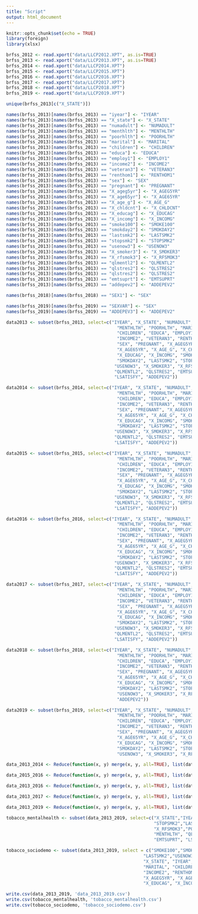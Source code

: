 ```yaml
---
title: "Script"
output: html_document
---
```


```r
knitr::opts_chunk$set(echo = TRUE)
library(foreign)
library(xlsx)
```

```r
brfss_2012 <- read.xport("data/LLCP2012.XPT", as.is=TRUE)
brfss_2013 <- read.xport("data/LLCP2013.XPT", as.is=TRUE)
brfss_2014 <- read.xport("data/LLCP2014.XPT")
brfss_2015 <- read.xport("data/LLCP2015.XPT")
brfss_2016 <- read.xport("data/LLCP2016.XPT")
brfss_2017 <- read.xport("data/LLCP2017.XPT")
brfss_2018 <- read.xport("data/LLCP2018.XPT")
brfss_2019 <- read.xport("data/LLCP2019.XPT")
```

```r
unique(brfss_2013[c("X_STATE")])
```


```r
names(brfss_2013)[names(brfss_2013) == "iyear"] <- "IYEAR"
names(brfss_2013)[names(brfss_2013) == "X_state"] <- "X_STATE"
names(brfss_2013)[names(brfss_2013) == "numadult"] <- "NUMADULT"
names(brfss_2013)[names(brfss_2013) == "menthlth"] <- "MENTHLTH"
names(brfss_2013)[names(brfss_2013) == "poorhlth"] <- "POORHLTH"
names(brfss_2013)[names(brfss_2013) == "marital"] <- "MARITAL"
names(brfss_2013)[names(brfss_2013) == "children"] <- "CHILDREN"
names(brfss_2013)[names(brfss_2013) == "educa"] <- "EDUCA"
names(brfss_2013)[names(brfss_2013) == "employ1"] <- "EMPLOY1"
names(brfss_2013)[names(brfss_2013) == "income2"] <- "INCOME2"
names(brfss_2013)[names(brfss_2013) == "veteran3"] <- "VETERAN3"
names(brfss_2013)[names(brfss_2013) == "renthom1"] <- "RENTHOM1"
names(brfss_2013)[names(brfss_2013) == "sex"] <- "SEX"
names(brfss_2013)[names(brfss_2013) == "pregnant"] <- "PREGNANT"
names(brfss_2013)[names(brfss_2013) == "X_ageg5yr"] <- "X_AGEG5YR"
names(brfss_2013)[names(brfss_2013) == "X_age65yr"] <- "X_AGE65YR"
names(brfss_2013)[names(brfss_2013) == "X_age_g"] <- "X_AGE_G"
names(brfss_2013)[names(brfss_2013) == "X_chldcnt"] <- "X_CHLDCNT"
names(brfss_2013)[names(brfss_2013) == "X_educag"] <- "X_EDUCAG"
names(brfss_2013)[names(brfss_2013) == "X_incomg"] <- "X_INCOMG"
names(brfss_2013)[names(brfss_2013) == "smoke100"] <- "SMOKE100"
names(brfss_2013)[names(brfss_2013) == "smokday2"] <- "SMOKDAY2"
names(brfss_2013)[names(brfss_2013) == "lastsmk2"] <- "LASTSMK2"
names(brfss_2013)[names(brfss_2013) == "stopsmk2"] <- "STOPSMK2"
names(brfss_2013)[names(brfss_2013) == "usenow3"] <- "USENOW3"
names(brfss_2013)[names(brfss_2013) == "X_smoker3"] <- "X_SMOKER3"
names(brfss_2013)[names(brfss_2013) == "X_rfsmok3"] <- "X_RFSMOK3"
names(brfss_2013)[names(brfss_2013) == "qlmentl2"] <- "QLMENTL2"
names(brfss_2013)[names(brfss_2013) == "qlstres2"] <- "QLSTRES2"
names(brfss_2013)[names(brfss_2013) == "qlstres2"] <- "QLSTRES2"
names(brfss_2013)[names(brfss_2013) == "emtsuprt"] <- "EMTSUPRT"
names(brfss_2013)[names(brfss_2013) == "addepev2"] <- "ADDEPEV2"

names(brfss_2018)[names(brfss_2018) == "SEX1"] <- "SEX"

names(brfss_2019)[names(brfss_2019) == "SEXVAR"] <- "SEX"
names(brfss_2019)[names(brfss_2019) == "ADDEPEV3"] <- "ADDEPEV2"
```

```r
data2013 <- subset(brfss_2013, select=c("IYEAR", "X_STATE", "NUMADULT", 
                                          "MENTHLTH", "POORHLTH", "MARITAL", 
                                          "CHILDREN", "EDUCA", "EMPLOY1",
                                          "INCOME2", "VETERAN3", "RENTHOM1",
                                          "SEX", "PREGNANT", "X_AGEG5YR",
                                          "X_AGE65YR", "X_AGE_G", "X_CHLDCNT",
                                          "X_EDUCAG", "X_INCOMG", "SMOKE100",
                                          "SMOKDAY2", "LASTSMK2", "STOPSMK2",
                                         "USENOW3", "X_SMOKER3", "X_RFSMOK3",
                                         "QLMENTL2", "QLSTRES2", "EMTSUPRT",
                                         "LSATISFY", "ADDEPEV2"))
```

```r
data2014 <- subset(brfss_2014, select=c("IYEAR", "X_STATE", "NUMADULT", 
                                          "MENTHLTH", "POORHLTH", "MARITAL", 
                                          "CHILDREN", "EDUCA", "EMPLOY1",
                                          "INCOME2", "VETERAN3", "RENTHOM1",
                                          "SEX", "PREGNANT", "X_AGEG5YR",
                                          "X_AGE65YR", "X_AGE_G", "X_CHLDCNT",
                                          "X_EDUCAG", "X_INCOMG", "SMOKE100",
                                          "SMOKDAY2", "LASTSMK2", "STOPSMK2",
                                         "USENOW3", "X_SMOKER3", "X_RFSMOK3",
                                         "QLMENTL2", "QLSTRES2", "EMTSUPRT",
                                         "LSATISFY", "ADDEPEV2"))
```

```r
data2015 <- subset(brfss_2015, select=c("IYEAR", "X_STATE", "NUMADULT", 
                                          "MENTHLTH", "POORHLTH", "MARITAL", 
                                          "CHILDREN", "EDUCA", "EMPLOY1",
                                          "INCOME2", "VETERAN3", "RENTHOM1",
                                          "SEX", "PREGNANT", "X_AGEG5YR",
                                          "X_AGE65YR", "X_AGE_G", "X_CHLDCNT",
                                          "X_EDUCAG", "X_INCOMG", "SMOKE100",
                                          "SMOKDAY2", "LASTSMK2", "STOPSMK2",
                                         "USENOW3", "X_SMOKER3", "X_RFSMOK3",
                                         "QLMENTL2", "QLSTRES2", "EMTSUPRT",
                                         "LSATISFY", "ADDEPEV2"))
```

```r
data2016 <- subset(brfss_2016, select=c("IYEAR", "X_STATE", "NUMADULT", 
                                          "MENTHLTH", "POORHLTH", "MARITAL", 
                                          "CHILDREN", "EDUCA", "EMPLOY1",
                                          "INCOME2", "VETERAN3", "RENTHOM1",
                                          "SEX", "PREGNANT", "X_AGEG5YR",
                                          "X_AGE65YR", "X_AGE_G", "X_CHLDCNT",
                                          "X_EDUCAG", "X_INCOMG", "SMOKE100",
                                          "SMOKDAY2", "LASTSMK2", "STOPSMK2",
                                         "USENOW3", "X_SMOKER3", "X_RFSMOK3",
                                         "QLMENTL2", "QLSTRES2", "EMTSUPRT",
                                         "LSATISFY", "ADDEPEV2"))
```

```r
data2017 <- subset(brfss_2017, select=c("IYEAR", "X_STATE", "NUMADULT", 
                                          "MENTHLTH", "POORHLTH", "MARITAL", 
                                          "CHILDREN", "EDUCA", "EMPLOY1",
                                          "INCOME2", "VETERAN3", "RENTHOM1",
                                          "SEX", "PREGNANT", "X_AGEG5YR",
                                          "X_AGE65YR", "X_AGE_G", "X_CHLDCNT",
                                          "X_EDUCAG", "X_INCOMG", "SMOKE100",
                                          "SMOKDAY2", "LASTSMK2", "STOPSMK2",
                                         "USENOW3", "X_SMOKER3", "X_RFSMOK3",
                                         "QLMENTL2", "QLSTRES2", "EMTSUPRT",
                                         "LSATISFY", "ADDEPEV2"))
```

```r
data2018 <- subset(brfss_2018, select=c("IYEAR", "X_STATE", "NUMADULT", 
                                          "MENTHLTH", "POORHLTH", "MARITAL", 
                                          "CHILDREN", "EDUCA", "EMPLOY1",
                                          "INCOME2", "VETERAN3", "RENTHOM1",
                                          "SEX", "PREGNANT", "X_AGEG5YR",
                                          "X_AGE65YR", "X_AGE_G", "X_CHLDCNT",
                                          "X_EDUCAG", "X_INCOMG", "SMOKE100",
                                          "SMOKDAY2", "LASTSMK2", "STOPSMK2",
                                          "USENOW3", "X_SMOKER3", "X_RFSMOK3",
                                          "ADDEPEV2"))
```

```r
data2019 <- subset(brfss_2019, select=c("IYEAR", "X_STATE", "NUMADULT", 
                                          "MENTHLTH", "POORHLTH", "MARITAL", 
                                          "CHILDREN", "EDUCA", "EMPLOY1",
                                          "INCOME2", "VETERAN3", "RENTHOM1",
                                          "SEX", "PREGNANT", "X_AGEG5YR",
                                          "X_AGE65YR", "X_AGE_G", "X_CHLDCNT",
                                          "X_EDUCAG", "X_INCOMG", "SMOKE100",
                                          "SMOKDAY2", "LASTSMK2", "STOPSMK2",
                                          "USENOW3", "X_SMOKER3", "X_RFSMOK3", "ADDEPEV2"))
```

```r
data_2013_2014 <- Reduce(function(x, y) merge(x, y, all=TRUE), list(data2013, data2014))

data_2015_2016 <- Reduce(function(x, y) merge(x, y, all=TRUE), list(data2015, data2016))

data_2013_2016 <- Reduce(function(x, y) merge(x, y, all=TRUE), list(data_2013_2014, data_2015_2016))

data_2013_2017 <- Reduce(function(x, y) merge(x, y, all=TRUE), list(data_2013_2016, data2017))

data_2013_2019 <- Reduce(function(x, y) merge(x, y, all=TRUE), list(data_2013_2017, data2018, data2019))
```

```r
tobacco_mentalhealth <- subset(data_2013_2019, select=c("X_STATE","IYEAR","SMOKE100","SMOKDAY2",
                                                        "STOPSMK2","LASTSMK2","USENOW3","X_SMOKER3",
                                                        "X_RFSMOK3","POORHLTH",
                                                        "MENTHLTH", "QLMENTL2", "QLSTRES2", "ADDEPEV2",
                                                        "EMTSUPRT", "LSATISFY"))
```

```r
tobacco_sociodemo <- subset(data_2013_2019, select = c("SMOKE100","SMOKDAY2","STOPSMK2",
                                                    "LASTSMK2","USENOW3","X_SMOKER3", "X_RFSMOK3",
                                                    "X_STATE", "IYEAR", "NUMADULT", "VETERAN3", 
                                                    "MARITAL", "CHILDREN", "EDUCA", "EMPLOY1",
                                                    "INCOME2", "RENTHOM1", "SEX", "PREGNANT",
                                                    "X_AGEG5YR", "X_AGE65YR", "X_AGE_G", "X_CHLDCNT",
                                                    "X_EDUCAG", "X_INCOMG"))
```

```r
write.csv(data_2013_2019, 'data_2013_2019.csv')
write.csv(tobacco_mentalhealth, 'tobacco_mentalhealth.csv')
write.csv(tobacco_sociodemo, 'tobacco_sociodemo.csv')

```
